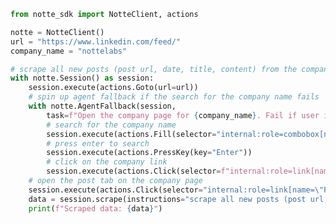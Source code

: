 ```python agent_fallback.py highlight={11-18}
from notte_sdk import NotteClient, actions

notte = NotteClient()
url = "https://www.linkedin.com/feed/"
company_name = "nottelabs"

# scrape all new posts (post url, date, title, content) from the company page on LinkedIn
with notte.Session() as session:
	session.execute(actions.Goto(url=url))
	# spin up agent fallback if the search for the company name fails
	with notte.AgentFallback(session,
		task=f"Open the company page for {company_name}. Fail if user is not logged in.") as agent:
		# search for the company name
		session.execute(actions.Fill(selector="internal:role=combobox[name=\"Search\"i]", value=company_name))
		# press enter to search
		session.execute(actions.PressKey(key="Enter"))
		# click on the company link
		session.execute(actions.Click(selector=f"internal:role=link[name=\"{company_name}\"s] >> nth=0"))
	# open the post tab on the company page
	session.execute(actions.Click(selector="internal:role=link[name=\"Posts\"i]"), raise_on_failure=False)
	data = session.scrape(instructions="scrape all new posts (post url, date, title, content)")
	print(f"Scraped data: {data}")
```
